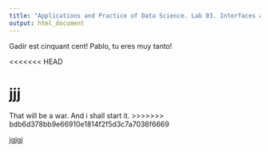 ```yaml
---
title: "Applications and Practice of Data Science. Lab 03. Interfaces and Shiny"
output: html_document
---
```


Gadir est cinquant cent!
Pablo, tu eres muy tanto!

<<<<<<< HEAD

jjj
=======
That will be a war. And i shall start it.
>>>>>>> bdb6d378bb9e66910e1814f2f5d3c7a7036f6669


jgjgj
